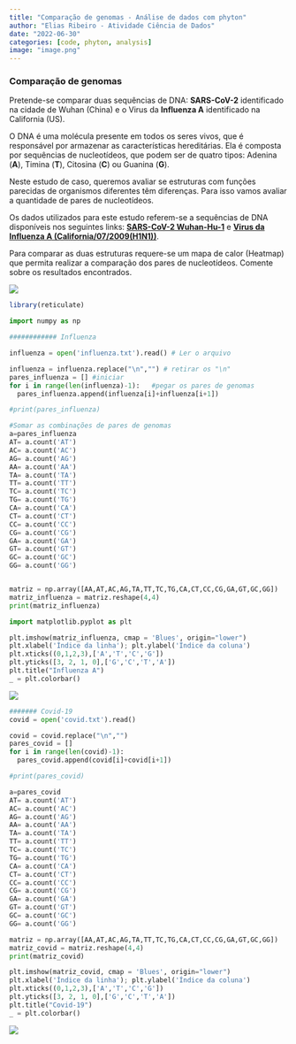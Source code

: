 ```yaml
---
title: "Comparação de genomas - Análise de dados com phyton"
author: "Elias Ribeiro - Atividade Ciência de Dados"
date: "2022-06-30"
categories: [code, phyton, analysis]
image: "image.png"
---
```


### Comparação de genomas

Pretende-se comparar duas sequências de DNA: **SARS-CoV-2** identificado na cidade de Wuhan (China) e o Virus da **Influenza A** identificado na California (US).

O DNA é uma molécula presente em todos os seres vivos, que é responsável por armazenar as caracterı́sticas hereditárias. Ela é composta por sequências de nucleotı́deos, que podem ser de quatro tipos: Adenina (**A**), Timina (**T**), Citosina (**C**) ou Guanina (**G**).

Neste estudo de caso, queremos avaliar se estruturas com funções parecidas de organismos diferentes têm diferenças. Para isso vamos avaliar a quantidade de pares de nucleotı́deos.

Os dados utilizados para este estudo referem-se a sequências de DNA disponı́veis nos seguintes links: [**SARS-CoV-2 Wuhan-Hu-1**](https://www.ncbi.nlm.nih.gov/nuccore/NC_045512.2?report=fasta) e [**Virus da Influenza A (California/07/2009(H1N1))**](https://www.ncbi.nlm.nih.gov/nuccore/CY266194.1?report=fasta).

Para comparar as duas estruturas requere-se um mapa de calor (Heatmap) que permita realizar a comparação dos pares de nucleotı́deos. Comente sobre os resultados encontrados.

![](images/paste-C5C032B2.png)

```r
library(reticulate)
```

```python
import numpy as np
```

```python
############ Influenza

influenza = open('influenza.txt').read() # Ler o arquivo

influenza = influenza.replace("\n","") # retirar os "\n"
pares_influenza = [] #iniciar
for i in range(len(influenza)-1):   #pegar os pares de genomas
  pares_influenza.append(influenza[i]+influenza[i+1])

#print(pares_influenza)
```

```python
#Somar as combinações de pares de genomas
a=pares_influenza
AT= a.count('AT')
AC= a.count('AC')
AG= a.count('AG')
AA= a.count('AA')
TA= a.count('TA')
TT= a.count('TT')
TC= a.count('TC')
TG= a.count('TG')
CA= a.count('CA')
CT= a.count('CT')
CC= a.count('CC')
CG= a.count('CG')
GA= a.count('GA')
GT= a.count('GT')
GC= a.count('GC')
GG= a.count('GG')


matriz = np.array([AA,AT,AC,AG,TA,TT,TC,TG,CA,CT,CC,CG,GA,GT,GC,GG])
matriz_influenza = matriz.reshape(4,4)
print(matriz_influenza)
```

```python
import matplotlib.pyplot as plt

plt.imshow(matriz_influenza, cmap = 'Blues', origin="lower")
plt.xlabel('Índice da linha'); plt.ylabel('Índice da coluna')
plt.xticks((0,1,2,3),['A','T','C','G'])
plt.yticks([3, 2, 1, 0],['G','C','T','A'])
plt.title("Influenza A")
_ = plt.colorbar()
```

![](images/paste-58D2EAC7.png)

```python
####### Covid-19
covid = open('covid.txt').read()

covid = covid.replace("\n","")
pares_covid = []
for i in range(len(covid)-1):
  pares_covid.append(covid[i]+covid[i+1])

#print(pares_covid)

a=pares_covid
AT= a.count('AT')
AC= a.count('AC')
AG= a.count('AG')
AA= a.count('AA')
TA= a.count('TA')
TT= a.count('TT')
TC= a.count('TC')
TG= a.count('TG')
CA= a.count('CA')
CT= a.count('CT')
CC= a.count('CC')
CG= a.count('CG')
GA= a.count('GA')
GT= a.count('GT')
GC= a.count('GC')
GG= a.count('GG')

matriz = np.array([AA,AT,AC,AG,TA,TT,TC,TG,CA,CT,CC,CG,GA,GT,GC,GG])
matriz_covid = matriz.reshape(4,4)
print(matriz_covid)
```

```python
plt.imshow(matriz_covid, cmap = 'Blues', origin="lower")
plt.xlabel('Índice da linha'); plt.ylabel('Índice da coluna')
plt.xticks((0,1,2,3),['A','T','C','G'])
plt.yticks([3, 2, 1, 0],['G','C','T','A'])
plt.title("Covid-19")
_ = plt.colorbar()

```

![](images/paste-274A39E4.png)
